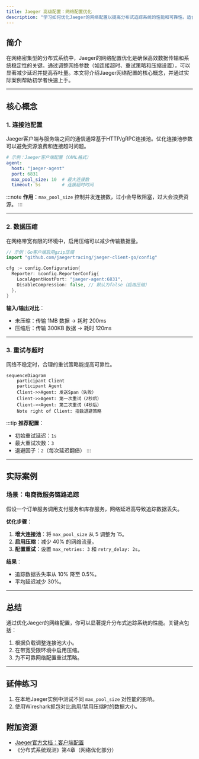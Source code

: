 ```yaml
---
title: Jaeger 高级配置：网络配置优化
description: "学习如何优化Jaeger的网络配置以提高分布式追踪系统的性能和可靠性。适合初学者的详细指南。"
---
```


## 简介

在网络密集型的分布式系统中，Jaeger的网络配置优化是确保高效数据传输和系统稳定性的关键。通过调整网络参数（如连接超时、重试策略和压缩设置），可以显著减少延迟并提高吞吐量。本文将介绍Jaeger网络配置的核心概念，并通过实际案例帮助初学者快速上手。

---

## 核心概念

### 1. 连接池配置
Jaeger客户端与服务端之间的通信通常基于HTTP/gRPC连接池。优化连接池参数可以避免资源浪费和连接超时问题。

```yaml
# 示例：Jaeger客户端配置（YAML格式）
agent:
  host: "jaeger-agent"
  port: 6831
  max_pool_size: 10  # 最大连接数
  timeout: 5s        # 连接超时时间
```

:::note
**作用**：`max_pool_size` 控制并发连接数，过小会导致阻塞，过大会浪费资源。
:::

---

### 2. 数据压缩
在网络带宽有限的环境中，启用压缩可以减少传输数据量。

```go
// 示例：Go客户端启用gzip压缩
import "github.com/jaegertracing/jaeger-client-go/config"

cfg := config.Configuration{
  Reporter: &config.ReporterConfig{
    LocalAgentHostPort: "jaeger-agent:6831",
    DisableCompression: false, // 默认为false（启用压缩）
  },
}
```

**输入/输出对比**：
- 未压缩：传输 1MB 数据 → 耗时 200ms
- 压缩后：传输 300KB 数据 → 耗时 120ms

---

### 3. 重试与超时
网络不稳定时，合理的重试策略能提高可靠性。

```mermaid
sequenceDiagram
    participant Client
    participant Agent
    Client->>Agent: 发送Span（失败）
    Client->>Agent: 第一次重试（2秒后）
    Client->>Agent: 第二次重试（4秒后）
    Note right of Client: 指数退避策略
```

:::tip
**推荐配置**：
- 初始重试延迟：`1s`
- 最大重试次数：`3`
- 退避因子：`2`（每次延迟翻倍）
:::

---

## 实际案例

### 场景：电商微服务链路追踪
假设一个订单服务调用支付服务和库存服务，网络延迟高导致追踪数据丢失。

**优化步骤**：
1. **增大连接池**：将 `max_pool_size` 从 5 调整为 15。
2. **启用压缩**：减少 40% 的网络流量。
3. **配置重试**：设置 `max_retries: 3` 和 `retry_delay: 2s`。

**结果**：
- 追踪数据丢失率从 10% 降至 0.5%。
- 平均延迟减少 30%。

---

## 总结

通过优化Jaeger的网络配置，你可以显著提升分布式追踪系统的性能。关键点包括：
1. 根据负载调整连接池大小。
2. 在带宽受限环境中启用压缩。
3. 为不可靠网络配置重试策略。

---

## 延伸练习
1. 在本地Jaeger实例中测试不同 `max_pool_size` 对性能的影响。
2. 使用Wireshark抓包对比启用/禁用压缩时的数据大小。

## 附加资源
- [Jaeger官方文档：客户端配置](https://www.jaegertracing.io/docs/latest/client-features/)
- 《分布式系统观测》第4章（网络优化部分）
